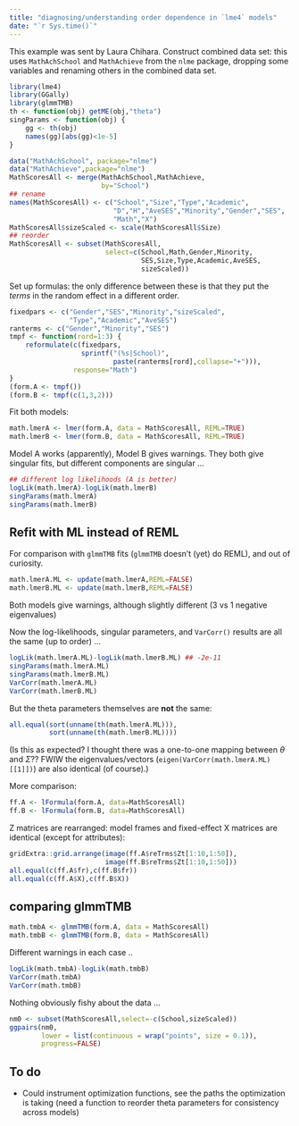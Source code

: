 ```yaml
---
title: "diagnosing/understanding order dependence in `lme4` models"
date: "`r Sys.time()`"
---
```


This example was sent by Laura Chihara.
Construct combined data set: this uses `MathAchSchool` and `MathAchieve` from the `nlme` package, dropping some variables and renaming others in the combined data set.

```r
library(lme4)
library(GGally)
library(glmmTMB)
th <- function(obj) getME(obj,"theta")
singParams <- function(obj) {
    gg <- th(obj)
    names(gg)[abs(gg)<1e-5]
}
```

```r
data("MathAchSchool", package="nlme")
data("MathAchieve",package="nlme")
MathScoresAll <- merge(MathAchSchool,MathAchieve,
                       by="School")
## rename
names(MathScoresAll) <- c("School","Size","Type","Academic",
                          "D","H","AveSES","Minority","Gender","SES",
                          "Math","X")
MathScoresAll$sizeScaled <- scale(MathScoresAll$Size)
## reorder
MathScoresAll <- subset(MathScoresAll,
                        select=c(School,Math,Gender,Minority,
                                 SES,Size,Type,Academic,AveSES,
                                 sizeScaled))
```

Set up formulas: the only difference between these is that they put the *terms* in the random effect in a different order.
```r
fixedpars <- c("Gender","SES","Minority","sizeScaled",
               "Type","Academic","AveSES")
ranterms <- c("Gender","Minority","SES")
tmpf <- function(rord=1:3) {
    reformulate(c(fixedpars,
                  sprintf("(%s|School)",
                          paste(ranterms[rord],collapse="+"))),
                response="Math")
}
(form.A <- tmpf())
(form.B <- tmpf(c(1,3,2)))
```

Fit both models:

```r
math.lmerA <- lmer(form.A, data = MathScoresAll, REML=TRUE)
math.lmerB <- lmer(form.B, data = MathScoresAll, REML=TRUE)
```

Model A works (apparently), Model B gives warnings. They both give singular fits, but different components are singular ...

```r
## different log likelihoods (A is better)
logLik(math.lmerA)-logLik(math.lmerB)
singParams(math.lmerA)
singParams(math.lmerB)
```

## Refit with ML instead of REML

For comparison with `glmmTMB` fits (`glmmTMB` doesn't (yet) do REML), and out of curiosity.

```r
math.lmerA.ML <- update(math.lmerA,REML=FALSE)
math.lmerB.ML <- update(math.lmerB,REML=FALSE)
```
Both models give warnings, although slightly different (3 vs 1 negative eigenvalues)

Now the log-likelihoods, singular parameters, and `VarCorr()` results are all the same (up to order) ...

```r
logLik(math.lmerA.ML)-logLik(math.lmerB.ML) ## -2e-11
singParams(math.lmerA.ML)
singParams(math.lmerB.ML)
VarCorr(math.lmerA.ML)
VarCorr(math.lmerB.ML)
```

But the theta parameters themselves are **not** the same:
```r
all.equal(sort(unname(th(math.lmerA.ML))),
          sort(unname(th(math.lmerB.ML))))
```
(Is this as expected? I thought there was a one-to-one mapping between $\theta$ and $\Sigma$?? FWIW the eigenvalues/vectors (`eigen(VarCorr(math.lmerA.ML)[[1]])`) are also identical (of course).)


More comparison:
```r
ff.A <- lFormula(form.A, data=MathScoresAll)
ff.B <- lFormula(form.B, data=MathScoresAll)
```

Z matrices are rearranged: model frames and fixed-effect X matrices are identical (except for attributes):

```r
gridExtra::grid.arrange(image(ff.A$reTrms$Zt[1:10,1:50]),
                        image(ff.B$reTrms$Zt[1:10,1:50]))
all.equal(c(ff.A$fr),c(ff.B$fr))
all.equal(c(ff.A$X),c(ff.B$X))
```


## comparing glmmTMB

```r
math.tmbA <- glmmTMB(form.A, data = MathScoresAll)
math.tmbB <- glmmTMB(form.B, data = MathScoresAll)
```
Different warnings in each case ..

```r
logLik(math.tmbA)-logLik(math.tmbB)
VarCorr(math.tmbA)
VarCorr(math.tmbB)
```

Nothing obviously fishy about the data ...

```r
nm0 <- subset(MathScoresAll,select=-c(School,sizeScaled))
ggpairs(nm0,
        lower = list(continuous = wrap("points", size = 0.1)),
        progress=FALSE)
```

## To do

- Could instrument optimization functions, see the paths the optimization is taking (need a function to reorder theta parameters for consistency across models)



